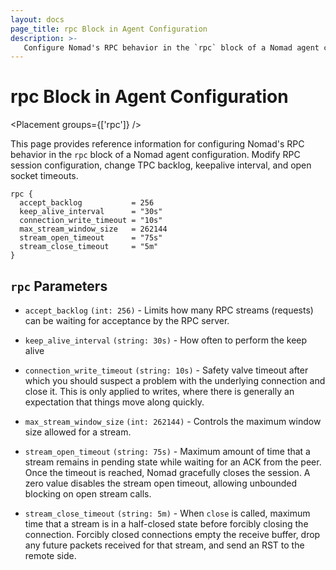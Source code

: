 ```yaml
---
layout: docs
page_title: rpc Block in Agent Configuration
description: >-
   Configure Nomad's RPC behavior in the `rpc` block of a Nomad agent configuration. Modify RPC session configuration, change TPC backlog, keepalive interval, and open socket timeouts.
---
```


# rpc Block in Agent Configuration

<Placement groups={['rpc']} />

This page provides reference information for configuring Nomad's RPC behavior in the `rpc` block of a Nomad agent configuration. Modify RPC session configuration, change TPC backlog, keepalive interval, and open socket timeouts.

```hcl
rpc {
  accept_backlog           = 256
  keep_alive_interval      = "30s"
  connection_write_timeout = "10s"
  max_stream_window_size   = 262144
  stream_open_timeout      = "75s"
  stream_close_timeout     = "5m"
}
```

## `rpc` Parameters

- `accept_backlog` `(int: 256)` - Limits how many RPC streams
  (requests) can be waiting for acceptance by the RPC server.

- `keep_alive_interval` `(string: 30s)` - How often to perform the keep alive

- `connection_write_timeout` `(string: 10s)` - Safety valve timeout after which
  you should suspect a problem with the underlying connection and close it. This
  is only applied to writes, where there is generally an expectation that things
  move along quickly.

- `max_stream_window_size` `(int: 262144)` - Controls the maximum window size
  allowed for a stream.

- `stream_open_timeout` `(string: 75s)` - Maximum amount of time that a stream
  remains in pending state while waiting for an ACK from the peer. Once the
  timeout is reached, Nomad gracefully closes the session. A zero value disables
  the stream open timeout, allowing unbounded blocking on open stream calls.

- `stream_close_timeout` `(string: 5m)` - When `close` is called, maximum time
  that a stream is in a half-closed state before forcibly closing the
  connection. Forcibly closed connections empty the receive buffer, drop any
  future packets received for that stream, and send an RST to the remote side.
